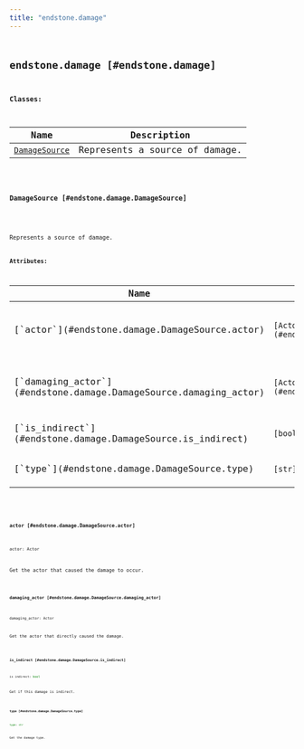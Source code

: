 ```yaml
---
title: "endstone.damage"
---
```


## <code className="doc-symbol doc-symbol-module"/> endstone.damage [#endstone.damage]

**Classes:**

Name | Description
---- | -----------
[`DamageSource`](#endstone.damage.DamageSource) | Represents a source of damage.

### <code className="doc-symbol doc-symbol-class"/> DamageSource [#endstone.damage.DamageSource]

<div className="pl-[2em] mt-[1.25em]">

Represents a source of damage.

**Attributes:**

<table>
<thead>
   <tr>
      <th>Name</th>
      <th>Type</th>
      <th>Description</th>
   </tr>
</thead>
<tbody>
    <tr key="actor">
        <td>[`actor`](#endstone.damage.DamageSource.actor)</td>
        <td><code className="nextra-code">[Actor](#endstone._internal.endstone_python.Actor)</code></td>
        <td>Get the actor that caused the damage to occur.</td>
    </tr>
    <tr key="damaging_actor">
        <td>[`damaging_actor`](#endstone.damage.DamageSource.damaging_actor)</td>
        <td><code className="nextra-code">[Actor](#endstone._internal.endstone_python.Actor)</code></td>
        <td>Get the actor that directly caused the damage.</td>
    </tr>
    <tr key="is_indirect">
        <td>[`is_indirect`](#endstone.damage.DamageSource.is_indirect)</td>
        <td><code className="nextra-code">[bool](#bool)</code></td>
        <td>Get if this damage is indirect.</td>
    </tr>
    <tr key="type">
        <td>[`type`](#endstone.damage.DamageSource.type)</td>
        <td><code className="nextra-code">[str](#str)</code></td>
        <td>Get the damage type.</td>
    </tr></tbody>
</table>

#### <code className="doc-symbol doc-symbol-attribute"/> actor [#endstone.damage.DamageSource.actor]

```python
actor: Actor
```

Get the actor that caused the damage to occur.

#### <code className="doc-symbol doc-symbol-attribute"/> damaging_actor [#endstone.damage.DamageSource.damaging_actor]

```python
damaging_actor: Actor
```

Get the actor that directly caused the damage.

#### <code className="doc-symbol doc-symbol-attribute"/> is_indirect [#endstone.damage.DamageSource.is_indirect]

```python
is_indirect: bool
```

Get if this damage is indirect.

#### <code className="doc-symbol doc-symbol-attribute"/> type [#endstone.damage.DamageSource.type]

```python
type: str
```

Get the damage type.

</div>
